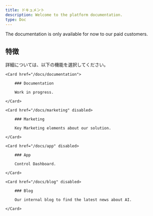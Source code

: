 ```yaml
---
title: ドキュメント
description: Welcome to the platform documentation.
type: Doc
---
```


<Callout>
  The documentation is only available for now to our paid customers.
</Callout>

## 特徴

詳細については、以下の機能を選択してください。

<div className="w-3/5 grid sm:grid-cols-2 gap-4 mt-6">

```
<Card href="/docs/documentation">

    ### Documentation

    Work in progress.

</Card>

<Card href="/docs/marketing" disabled>

    ### Marketing

    Key Marketing elements about our solution.

</Card>

<Card href="/docs/app" disabled>

    ### App

    Control Dashboard.

</Card>

<Card href="/docs/blog" disabled>

    ### Blog

    Our internal blog to find the latest news about AI.

</Card>
```

</div>
